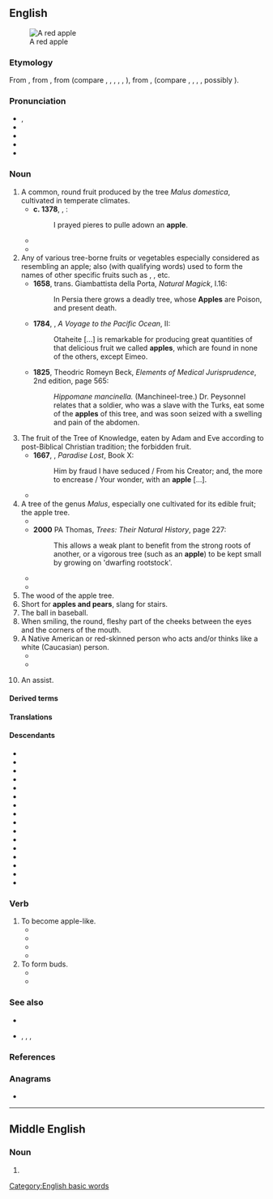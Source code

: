 {{also|Apple|äpple}}
==English==
[[Image:Apple red delicius flower end.jpg|thumb|A red apple]]

===Etymology===
From , from , from  (compare , , , , , ), from ,  (compare , , , , possibly ).

===Pronunciation===
* , 
* {{audio|en|en-us-apple.ogg|Audio (US)}}
* {{audio|en|En-uk-apple.ogg|Audio (UK)}}
* 
* {{hyphenation|en|ap|ple}}

===Noun===

# A common, round fruit produced by the tree ''Malus domestica'', cultivated in temperate climates. {{defdate|from 9th c.}}
#*'''c. 1378''', , :
#*: I prayed pieres to pulle adown an '''apple'''.
#* 
#* 
# Any of various tree-borne fruits or vegetables especially considered as resembling an apple; also (with qualifying words) used to form the names of other specific fruits such as , ,  etc. {{defdate|from 9th c.}}
#*'''1658''', trans. Giambattista della Porta, ''Natural Magick'', I.16:
#*: In Persia there grows a deadly tree, whose '''Apples''' are Poison, and present death.
#* '''1784''', , ''A Voyage to the Pacific Ocean'', II:
#*: Otaheite […] is remarkable for producing great quantities of that delicious fruit we called '''apples''', which are found in none of the others, except Eimeo.
#* '''1825''', Theodric Romeyn Beck, ''Elements of Medical Jurisprudence'', 2nd edition, page 565:
#*: ''Hippomane mancinella.'' (Manchineel-tree.) Dr. Peysonnel relates that a soldier, who was a slave with the Turks, eat some of the '''apples''' of this tree, and was soon seized with a swelling and pain of the abdomen.
# The fruit of the Tree of Knowledge, eaten by Adam and Eve according to post-Biblical Christian tradition; the forbidden fruit. {{defdate|from 11th c.}}
#*'''1667''', , ''Paradise Lost'', Book X:
#*: Him by fraud I have seduced / From his Creator; and, the more to encrease / Your wonder, with an '''apple''' […].
#* 
# A tree of the genus ''Malus'', especially one cultivated for its edible fruit; the apple tree. {{defdate|from 15th c.}}
#*{{quote-text|en|year=1913|author=John Weathers|title=Commercial Gardening|page=38|passage=If the grafted portion of an '''Apple''' or other tree were examined after one hundred years, the old cut surfaces would still be present, for mature or ripened wood, being dead, never unites.}}
#* '''2000''' PA Thomas, ''Trees: Their Natural History'', page 227:
#*: This allows a weak plant to benefit from the strong roots of another, or a vigorous tree (such as an '''apple''') to be kept small by growing on 'dwarfing rootstock'.
#* 
#* {{quote-text|en|year=2012|author=Terri Reid|title=The Everything Guide to Living Off the Grid|page=77|passage=Other fruit trees, like '''apples''', need well-drained soil.}}
# The wood of the apple tree. {{defdate|from 19th c.}}
# Short for '''apples and pears''', slang for stairs. {{defdate|from 20th c.}}
# The ball in baseball. {{defdate|from 20th c.}}
# When smiling, the round, fleshy part of the cheeks between the eyes and the corners of the mouth.
# A Native American or red-skinned person who acts and/or thinks like a white (Caucasian) person.
#* 
#* 
# {{lb|en|ice hockey slang}} An assist.

====Derived terms====
====Translations====
====Descendants====
* 
* 
* 
* 
* 
* 
* 
* 
* 
* 
* 
* 
* 
* 
* 
* 

===Verb===

# To become apple-like.
#* {{quote-book|en |year=1992|title=Reproducing the Future|author=Marilyn Strathern |page=|ISBN=|passage=One might say they have to be '''appled'''-up; varieties are selected for marketing which have the most apple-like qualities. }}
#* {{quote-book|en |year=2004|title=Shantaram: A Novel|author=Gregory David Roberts |page=|ISBN=|passage=He glanced at me, his cheeks '''appled''' in the impish grin I was learning to recognise as the clever under-side of his broad and gentle smile.}}
#* {{quote-book|en |year=2007 |title=Crossover: Krisalys Chronicles of Feyree |author=Claudia D. Newcorn |page=35|ISBN=|passage=A large smile '''appled''' his full cheeks as the four sprytes eagerly served themselves from the seeds and thinly sliced fruits.}}
#* {{quote-book|en |year=2011|title=The Barbary Dogs |author=Cynthia Robinson |page=57|ISBN=|passage=She smiled, and her cheeks '''appled''' up and her teeth were big and flat and her mouth was wide and spacious like an open invitation.}}
# To form buds.
#*{{quote-book|en |year=1767 |title=The British gardener's calendar|author=James Justice |page=274|ISBN=|passage=You may now sow upon moderate hot-beds, a few of the small Salad feeds, such as White Mustard, Rape, Cresses, and Cabbage Lettuces, and you may also sow upon other hot-beds, not to be drawn until they are pretty large and well '''appled''', Radishes and Turnips, observing to sow them very thin, that the plants may have room to swell and grow;}}
#* {{quote-book|en |year=1807 |title=The Complete Farmer|author=|page=|ISBN=|passage=Other cultivators, however, advise "that the seed collected from a few turnips thus transplanted, should be preserved and sown in drills, in order to raise plants for see for the general crop, drawing out all such as are weak and improper, leaving only those that are strong and which take the lead; and that when these have '''appled''' or formed bulbs, to again take out such as do not appear good and perfect, as by this means turnip seed may be procured, not only of a more vigorous nature, but which is capable of vegetating with less moisture and which produces stronger and more hardy plants.}}

===See also===
* 
* {{sense|ethnic slur}} , , , 

===References===
<references/>

===Anagrams===
* 

[[Category:English basic words]]
{{topics|en|Fruits|Trees|Pome fruits|Mythological plants}}

----

==Middle English==

===Noun===
{{head|enm|noun}}

# {{alt form|enm|appel}}